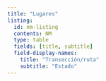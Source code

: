 ```yaml
---
title: "Lugares"
listing: 
  id: nm-listing
  contents: NM
  type: table
  fields: [title, subtitle]
  field-display-names:
    title: "Transección/ruta"
    subtitle: "Estado"
---
```


::: {#nm-listing}
:::
